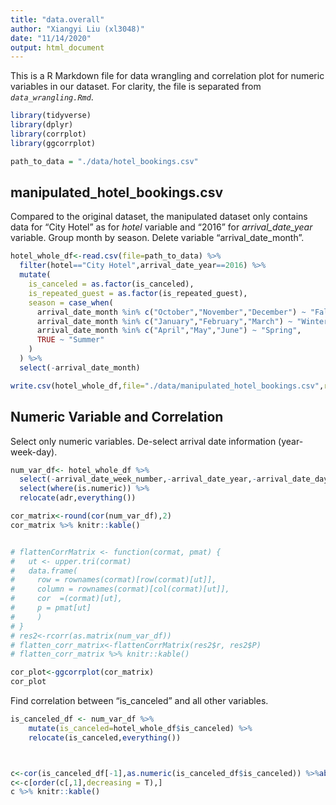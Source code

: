 ```yaml
---
title: "data.overall"
author: "Xiangyi Liu (xl3048)"
date: "11/14/2020"
output: html_document
---
```


This is a R Markdown file for data wrangling and correlation plot for numeric variables in our dataset. For clarity, the file is separated from _`data_wrangling.Rmd`_.

```r
library(tidyverse)
library(dplyr)
library(corrplot)
library(ggcorrplot)
```

```r
path_to_data = "./data/hotel_bookings.csv"
```

## manipulated_hotel_bookings.csv
Compared to the original dataset, the manipulated dataset only contains data for "City Hotel" as for _hotel_ variable and "2016" for _arrival_date_year_ variable.
Group month by season. Delete variable "arrival_date_month".
```r
hotel_whole_df<-read.csv(file=path_to_data) %>%
  filter(hotel=="City Hotel",arrival_date_year==2016) %>%
  mutate(
    is_canceled = as.factor(is_canceled),
    is_repeated_guest = as.factor(is_repeated_guest),
    season = case_when(
      arrival_date_month %in% c("October","November","December") ~ "Fall",
      arrival_date_month %in% c("January","February","March") ~ "Winter",
      arrival_date_month %in% c("April","May","June") ~ "Spring",
      TRUE ~ "Summer"
    ) 
  ) %>%
  select(-arrival_date_month)
```

```r
write.csv(hotel_whole_df,file="./data/manipulated_hotel_bookings.csv",row.names = F)
```


## Numeric Variable and Correlation
Select only numeric variables.
De-select arrival date information (year-week-day).
```r
num_var_df<- hotel_whole_df %>%
  select(-arrival_date_week_number,-arrival_date_year,-arrival_date_day_of_month) %>%
  select(where(is.numeric)) %>%
  relocate(adr,everything())

```

```r
cor_matrix<-round(cor(num_var_df),2)
cor_matrix %>% knitr::kable()


# flattenCorrMatrix <- function(cormat, pmat) {
#   ut <- upper.tri(cormat)
#   data.frame(
#     row = rownames(cormat)[row(cormat)[ut]],
#     column = rownames(cormat)[col(cormat)[ut]],
#     cor  =(cormat)[ut],
#     p = pmat[ut]
#     )
# }
# res2<-rcorr(as.matrix(num_var_df))
# flatten_corr_matrix<-flattenCorrMatrix(res2$r, res2$P)
# flatten_corr_matrix %>% knitr::kable()

cor_plot<-ggcorrplot(cor_matrix)
cor_plot
```

Find correlation between "is_canceled" and all other variables.
```r
is_canceled_df <- num_var_df %>%
    mutate(is_canceled=hotel_whole_df$is_canceled) %>%
    relocate(is_canceled,everything())



c<-cor(is_canceled_df[-1],as.numeric(is_canceled_df$is_canceled)) %>%abs() 
c<-c[order(c[,1],decreasing = T),]
c %>% knitr::kable()
```


